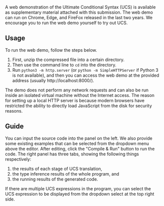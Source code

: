 A web demonstration of the Ultimate Conditional Syntax (UCS) is available as supplementary material attached with this submission. The web demo can run on Chrome, Edge, and FireFox released in the last two years. We encourage you to run the web demo yourself to try out UCS.

## Usage

To run the web demo, follow the steps below.

1. First, unzip the compressed file into a certain directory.
2. Then use the command line to `cd` into the directory.
3. Run `python3 -m http.server` (or `python -m SimpleHTTPServer` if Python 3 is not available), and then you can access the web demo at the provided address (usually http://localhost:8000/). 

The demo does not perform any network requests and can also be run inside an isolated virtual machine without the Internet access. The reason for setting up a local HTTP server is because modern browsers have restricted the ability to directly load JavaScript from the disk for security reasons.

## Guide

You can input the source code into the panel on the left. We also provide some existing examples that can be selected from the dropdown menu above the editor. After editing, click the "Compile & Run" button to run the code. The right panel has three tabs, showing the following things respectively:

1. the results of each stage of UCS translation,
2. the type inference results of the whole program, and
3. the running results of the generated code.

If there are multiple UCS expressions in the program, you can select the UCS expression to be displayed from the dropdown select at the top right side.
